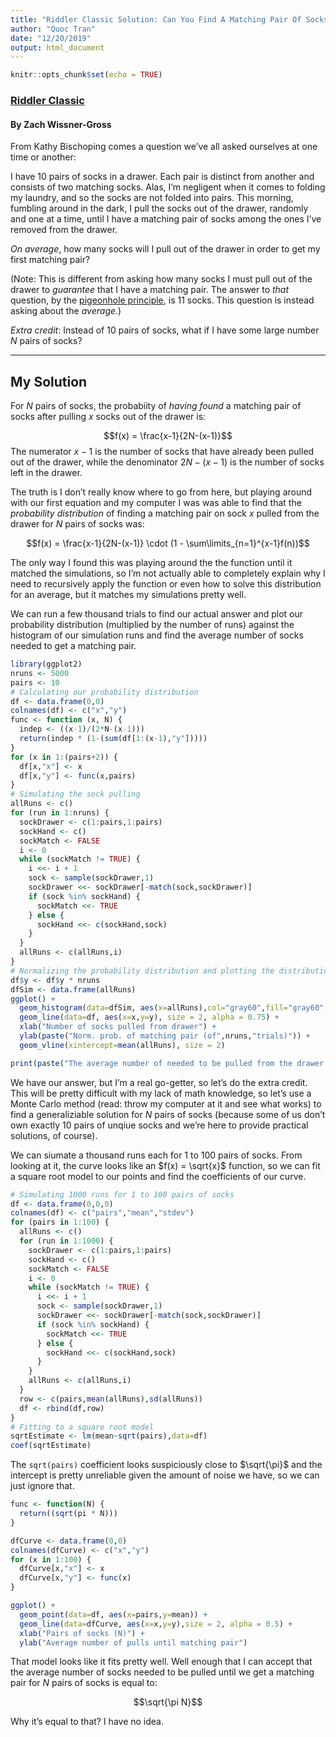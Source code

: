 ```yaml
---
title: "Riddler Classic Solution: Can You Find A Matching Pair Of Socks?"
author: "Quoc Tran"
date: "12/20/2019"
output: html_document
---
```


```r
knitr::opts_chunk$set(echo = TRUE)
```

### [Riddler Classic](https://fivethirtyeight.com/features/can-you-find-a-matching-pair-of-socks/)

#### By Zach Wissner-Gross

From Kathy Bischoping comes a question we’ve all asked ourselves at one time or another:

I have 10 pairs of socks in a drawer. Each pair is distinct from another and consists of two matching socks. Alas, I’m negligent when it comes to folding my laundry, and so the socks are not folded into pairs. This morning, fumbling around in the dark, I pull the socks out of the drawer, randomly and one at a time, until I have a matching pair of socks among the ones I’ve removed from the drawer.

*On average*, how many socks will I pull out of the drawer in order to get my first matching pair?

(Note: This is different from asking how many socks I must pull out of the drawer to *guarantee* that I have a matching pair. The answer to *that* question, by the [pigeonhole principle](https://medium.com/cantors-paradise/the-pigeonhole-principle-e4c637940619), is 11 socks. This question is instead asking about the *average*.)

*Extra credit*: Instead of 10 pairs of socks, what if I have some large number *N* pairs of socks?

***

## My Solution

For $N$ pairs of socks, the probabiity of *having found* a matching pair of socks after pulling $x$ socks out of the drawer is:

$$f(x) = \frac{x-1}{2N-(x-1)}$$
The numerator $x-1$ is the number of socks that have already been pulled out of the drawer, while the denominator $2N-(x-1)$ is the number of socks left in the drawer. 

The truth is I don't really know where to go from here, but playing around with our first equation and my computer I was was able to find that the *probability distribution* of finding a matching pair on sock $x$ pulled from the drawer for $N$ pairs of socks was:

$$f(x) = \frac{x-1}{2N-(x-1)} \cdot (1 - \sum\limits_{n=1}^{x-1}f(n))$$

The only way I found this was playing around the the function until it matched the simulations, so I'm not actually able to completely explain why I need to recursively apply the function or even how to solve this distribution for an average, but it matches my simulations pretty well.

We can run a few thousand trials to find our actual answer and plot our probability distribution (multiplied by the number of runs) against the histogram of our simulation runs and find the average number of socks needed to get a matching pair.

```r
library(ggplot2)
nruns <- 5000
pairs <- 10
# Calculating our probability distribution
df <- data.frame(0,0)
colnames(df) <- c("x","y")
func <- function (x, N) {
  indep <- ((x-1)/(2*N-(x-1)))
  return(indep * (1-(sum(df[1:(x-1),"y"]))))
}
for (x in 1:(pairs+2)) {
  df[x,"x"] <- x
  df[x,"y"] <- func(x,pairs)
}
# Simulating the sock pulling
allRuns <- c()
for (run in 1:nruns) {
  sockDrawer <- c(1:pairs,1:pairs)
  sockHand <- c()
  sockMatch <- FALSE
  i <- 0
  while (sockMatch != TRUE) {
    i <<- i + 1
    sock <- sample(sockDrawer,1)
    sockDrawer <<- sockDrawer[-match(sock,sockDrawer)]
    if (sock %in% sockHand) {
      sockMatch <<- TRUE
    } else {
      sockHand <<- c(sockHand,sock)
    }
  }
  allRuns <- c(allRuns,i)
}
# Normalizing the probability distribution and plotting the distributions
df$y <- df$y * nruns
dfSim <- data.frame(allRuns)
ggplot() +
  geom_histogram(data=dfSim, aes(x=allRuns),col="gray60",fill="gray60", binwidth=1) +
  geom_line(data=df, aes(x=x,y=y), size = 2, alpha = 0.75) +
  xlab("Number of socks pulled from drawer") +
  ylab(paste("Norm. prob. of matching pair (of",nruns,"trials)")) +
  geom_vline(xintercept=mean(allRuns), size = 2)

print(paste("The average number of needed to be pulled from the drawer until we got a matching pair was",mean(allRuns),"socks."))
```

We have our answer, but I'm a real go-getter, so let's do the extra credit. This will be pretty difficult with my lack of math knowledge, so let's use a Monte Carlo method (read: throw my computer at it and see what works) to find a generaliziable solution for $N$ pairs of socks (because some of us don't own exactly 10 pairs of unqiue socks and we're here to provide practical solutions, of course).

We can siumate a thousand runs each for 1 to 100 pairs of socks. From looking at it, the curve looks like an $f(x) = \sqrt{x}$ function, so we can fit a square root model to our points and find the coefficients of our curve.

```r
# Simulating 1000 runs for 1 to 100 pairs of socks
df <- data.frame(0,0,0)
colnames(df) <- c("pairs","mean","stdev")
for (pairs in 1:100) {
  allRuns <- c()
  for (run in 1:1000) {
    sockDrawer <- c(1:pairs,1:pairs)
    sockHand <- c()
    sockMatch <- FALSE
    i <- 0
    while (sockMatch != TRUE) {
      i <<- i + 1
      sock <- sample(sockDrawer,1)
      sockDrawer <<- sockDrawer[-match(sock,sockDrawer)]
      if (sock %in% sockHand) {
        sockMatch <<- TRUE
      } else {
        sockHand <<- c(sockHand,sock)
      }
    }
    allRuns <- c(allRuns,i)
  }
  row <- c(pairs,mean(allRuns),sd(allRuns))
  df <- rbind(df,row)
}
# Fitting to a square root model
sqrtEstimate <- lm(mean~sqrt(pairs),data=df)
coef(sqrtEstimate)
```

The `sqrt(pairs)` coefficient looks suspiciously close to $\sqrt{\pi}$ and the intercept is pretty unreliable given the amount of noise we have, so we can just ignore that.

```r
func <- function(N) {
  return((sqrt(pi * N)))
}

dfCurve <- data.frame(0,0)
colnames(dfCurve) <- c("x","y")
for (x in 1:100) {
  dfCurve[x,"x"] <- x
  dfCurve[x,"y"] <- func(x)
}

ggplot() +
  geom_point(data=df, aes(x=pairs,y=mean)) +
  geom_line(data=dfCurve, aes(x=x,y=y),size = 2, alpha = 0.5) +
  xlab("Pairs of socks (N)") +
  ylab("Average number of pulls until matching pair")

```

That model looks like it fits pretty well. Well enough that I can accept that the average number of socks needed to be pulled until we get a matching pair for $N$ pairs of socks is equal to:

$$\sqrt{\pi N}$$

Why it's equal to that? I have no idea.